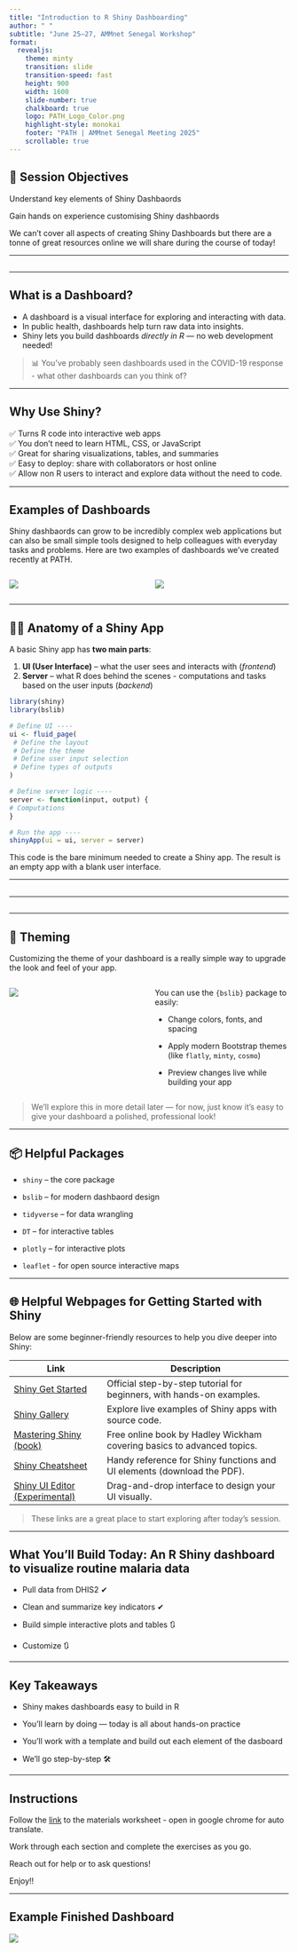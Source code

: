 ```yaml
---
title: "Introduction to R Shiny Dashboarding"
author: " "
subtitle: "June 25–27, AMMnet Senegal Workshop"
format:
  revealjs:
    theme: minty
    transition: slide
    transition-speed: fast
    height: 900
    width: 1600
    slide-number: true
    chalkboard: true
    logo: PATH_Logo_Color.png
    highlight-style: monokai
    footer: "PATH | AMMnet Senegal Meeting 2025"
    scrollable: true
---
```


## 🎯 Session Objectives

::: {.fragment .fade-in}
Understand key elements of Shiny Dashbaords
:::

::: {.fragment .fade-in}
Gain hands on experience customising Shiny dashbaords
:::

::: {.fragment .fade-in}
We can't cover all aspects of creating Shiny Dashboards but there are a tonne of great resources online we will share during the course of today!
:::

------------------------------------------------------------------------

##  {background-iframe="https://www.mentimeter.com/app/presentation/alvet43tya1npg7u1fuuh7w9vr1ctuuc/embed" background-interactive="true"}

------------------------------------------------------------------------

## What is a Dashboard?

::: incremental
-   A dashboard is a visual interface for exploring and interacting with data.
-   In public health, dashboards help turn raw data into insights.
-   Shiny lets you build dashboards *directly in R* --- no web development needed!
:::

::: {.fragment .fade-in}
> 📊 You've probably seen dashboards used in the COVID-19 response - what other dashboards can you think of?
:::

------------------------------------------------------------------------

## Why Use Shiny?

✅ Turns R code into interactive web apps\
✅ You don't need to learn HTML, CSS, or JavaScript\
✅ Great for sharing visualizations, tables, and summaries\
✅ Easy to deploy: share with collaborators or host online\
✅ Allow non R users to interact and explore data without the need to code.

------------------------------------------------------------------------

## Examples of Dashboards

Shiny dashbaords can grow to be incredibly complex web applications but can also be small simple tools designed to help colleagues with everyday tasks and problems. Here are two examples of dashboards we've created recently at PATH.

::::: columns
::: {.column width="50%"}
![](images/budget-dashboard.png)
:::

::: {.column width="50%"}
![](images/step-size.png)
:::
:::::

------------------------------------------------------------------------

## 🦵💪 Anatomy of a Shiny App

A basic Shiny app has **two main parts**:

1.  **UI (User Interface)** -- what the user sees and interacts with (*frontend*)
2.  **Server** -- what R does behind the scenes - computations and tasks based on the user inputs (*backend*)

``` r
library(shiny)
library(bslib)

# Define UI ----
ui <- fluid_page(
 # Define the layout
 # Define the theme 
 # Define user input selection
 # Define types of outputs
)

# Define server logic ----
server <- function(input, output) {
# Computations 
}

# Run the app ----
shinyApp(ui = ui, server = server)
```

This code is the bare minimum needed to create a Shiny app. The result is an empty app with a blank user interface.

------------------------------------------------------------------------

##  {background-iframe="https://shiny.posit.co/r/layouts/" background-interactive="True"}

------------------------------------------------------------------------

##  {background-iframe="https://shiny.posit.co/r/components/" background-interactive="True"}

------------------------------------------------------------------------

## 🎨 Theming

Customizing the theme of your dashboard is a really simple way to upgrade the look and feel of your app.

::::: columns
::: {.column width="50%"}
![](images/theming.png)
:::

::: {.column width="50%"}
You can use the `{bslib}` package to easily:

-   Change colors, fonts, and spacing

-   Apply modern Bootstrap themes (like `flatly`, `minty`, `cosmo`)

-   Preview changes live while building your app
:::
:::::

::: {.fragment .fade-in}
> We'll explore this in more detail later --- for now, just know it's easy to give your dashboard a polished, professional look!
:::

------------------------------------------------------------------------

## 📦 Helpful Packages

-   `shiny` -- the core package

-   `bslib` -- for modern dashbaord design

-   `tidyverse` -- for data wrangling

-   `DT` -- for interactive tables

-   `plotly` -- for interactive plots

-   `leaflet` - for open source interactive maps

------------------------------------------------------------------------

## 🌐 Helpful Webpages for Getting Started with Shiny

Below are some beginner-friendly resources to help you dive deeper into Shiny:

| Link | Description |
|------------------------|------------------------------------------------|
| [Shiny Get Started](https://shiny.posit.co/r/getstarted/) | Official step-by-step tutorial for beginners, with hands-on examples. |
| [Shiny Gallery](https://shiny.posit.co/r/gallery/) | Explore live examples of Shiny apps with source code. |
| [Mastering Shiny (book)](https://mastering-shiny.org/) | Free online book by Hadley Wickham covering basics to advanced topics. |
| [Shiny Cheatsheet](https://posit.co/resources/cheatsheets/) | Handy reference for Shiny functions and UI elements (download the PDF). |
| [Shiny UI Editor (Experimental)](https://shiny.posit.co/r/editor/) | Drag-and-drop interface to design your UI visually. |

::: {.fragment .fade-in}
> These links are a great place to start exploring after today’s session.
:::

------------------------------------------------------------------------

## What You'll Build Today: An R Shiny dashboard to visualize routine malaria data

-   Pull data from DHIS2 ✔

-   Clean and summarize key indicators ✔

-   Build simple interactive plots and tables 🔃

-   Customize 🔃

------------------------------------------------------------------------

## Key Takeaways

::: incremental
-   Shiny makes dashboards easy to build in R

-   You'll learn by doing --- today is all about hands-on practice

-   You'll work with a template and build out each element of the dasboard

-   We'll go step-by-step 🛠️
:::

------------------------------------------------------------------------

## Instructions

Follow the [link](dashboard-workshop-materials.qmd) to the materials worksheet - open in google chrome for auto translate.

Work through each section and complete the exercises as you go.

Reach out for help or to ask questions!

Enjoy!!

------------------------------------------------------------------------

## Example Finished Dashboard

![](images/dashboard-example-final.PNG)
